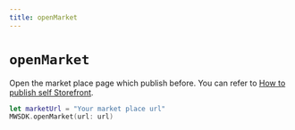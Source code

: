 ```yaml
---
title: openMarket
---
```


# `openMarket`
Open the market place page which publish before.
You can refer to [How to publish self Storefront](https://docs.mirrorworld.fun/overview/storefront).
```swift
let marketUrl = "Your market place url"
MWSDK.openMarket(url: url)
```